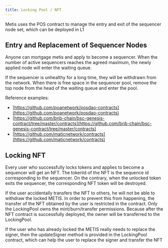 ```yaml
---
title: Locking Pool / NFT
---
```


Metis uses the POS contract to manage the entry and exit of the sequencer node set, which can be deployed in L1

## Entry and Replacement of Sequencer Nodes

Anyone can mortgage metis and apply to become a sequencer. When the number of active sequencers reaches the agreed maximum, the newly applied node will enter the waiting queue.

If the sequencer is unhealthy for a long time, they will be withdrawn from the network. When there is free space in the sequencer pool, remove the top node from the head of the waiting queue and enter the pool.

Reference examples:

- [https://github.com/poanetwork/posdao-contracts](https://github.com/poanetwork/posdao-contracts)
- [https://github.com/bnb-chain/bsc-genesis-contract/tree/master/contracts](https://github.com/bnb-chain/bsc-genesis-contract/tree/master/contracts)
- [https://github.com/maticnetwork/contracts](https://github.com/maticnetwork/contracts)

## **Locking NFT**

Every user who successfully locks tokens and applies to become a sequencer will get an NFT. The tokenId of the NFT is the sequence id corresponding to the sequencer. On the contrary, when the unlocked token exits the sequencer, the corresponding NFT token will be destroyed.

If the user accidentally transfers the NFT to others, he will not be able to withdraw the locked METIS. In order to prevent this from happening, the transfer of the NFT obtained by the user is restricted in the contract. Only the LockingPool owns the mint/burn/transfer permissions. Because after the NFT contract is successfully deployed, the owner will be transferred to the LockingPool.

If the user who has already locked the METIS really needs to replace the signer, then the updateSigner method is provided in the LockingPool contract, which can help the user to replace the signer and transfer the NFT
